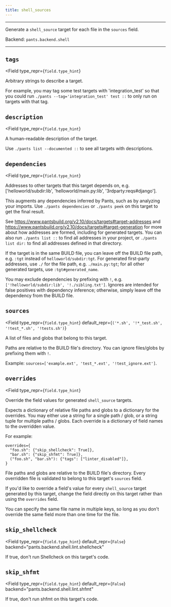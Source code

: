 ```yaml
---
title: shell_sources
---
```



---

Generate a `shell_source` target for each file in the `sources` field.

Backend: <span className="color--primary">`pants.backend.shell`</span>

---

<span className={styles.options}>

## `tags`

<Field
    type_repr={`field.type_hint`}
>
Arbitrary strings to describe a target.

For example, you may tag some test targets with &#x27;integration_test&#x27; so that you could run `./pants --tag='integration_test' test ::` to only run on targets with that tag.
</Field>

## `description`

<Field
    type_repr={`field.type_hint`}
>
A human-readable description of the target.

Use `./pants list --documented ::` to see all targets with descriptions.
</Field>

## `dependencies`

<Field
    type_repr={`field.type_hint`}
>
Addresses to other targets that this target depends on, e.g. [&#x27;helloworld/subdir:lib&#x27;, &#x27;helloworld/main.py:lib&#x27;, &#x27;3rdparty:reqs#django&#x27;].

This augments any dependencies inferred by Pants, such as by analyzing your imports. Use `./pants dependencies` or `./pants peek` on this target to get the final result.

See https://www.pantsbuild.org/v2.10/docs/targets#target-addresses and https://www.pantsbuild.org/v2.10/docs/targets#target-generation for more about how addresses are formed, including for generated targets. You can also run `./pants list ::` to find all addresses in your project, or `./pants list dir:` to find all addresses defined in that directory.

If the target is in the same BUILD file, you can leave off the BUILD file path, e.g. `:tgt` instead of `helloworld/subdir:tgt`. For generated first-party addresses, use `./` for the file path, e.g. `./main.py:tgt`; for all other generated targets, use `:tgt#generated_name`.

You may exclude dependencies by prefixing with `!`, e.g. `['!helloworld/subdir:lib', '!./sibling.txt']`. Ignores are intended for false positives with dependency inference; otherwise, simply leave off the dependency from the BUILD file.
</Field>

## `sources`

<Field
    type_repr={`field.type_hint`}
    default_repr={`('*.sh', '!*_test.sh', '!test_*.sh', '!tests.sh')`}
>
A list of files and globs that belong to this target.

Paths are relative to the BUILD file&#x27;s directory. You can ignore files/globs by prefixing them with `!`.

Example: `sources=['example.ext', 'test_*.ext', '!test_ignore.ext']`.
</Field>

## `overrides`

<Field
    type_repr={`field.type_hint`}
>
Override the field values for generated `shell_source` targets.

Expects a dictionary of relative file paths and globs to a dictionary for the overrides. You may either use a string for a single path / glob, or a string tuple for multiple paths / globs. Each override is a dictionary of field names to the overridden value.

For example:
```
overrides={
  "foo.sh": {"skip_shellcheck": True]},
  "bar.sh": {"skip_shfmt": True]},
  ("foo.sh", "bar.sh"): {"tags": ["linter_disabled"]},
}
```

File paths and globs are relative to the BUILD file&#x27;s directory. Every overridden file is validated to belong to this target&#x27;s `sources` field.

If you&#x27;d like to override a field&#x27;s value for every `shell_source` target generated by this target, change the field directly on this target rather than using the `overrides` field.

You can specify the same file name in multiple keys, so long as you don&#x27;t override the same field more than one time for the file.
</Field>

## `skip_shellcheck`

<Field
    type_repr={`field.type_hint`}
    default_repr={`False`}
    backend="pants.backend.shell.lint.shellcheck"
>
If true, don&#x27;t run Shellcheck on this target&#x27;s code.
</Field>

## `skip_shfmt`

<Field
    type_repr={`field.type_hint`}
    default_repr={`False`}
    backend="pants.backend.shell.lint.shfmt"
>
If true, don&#x27;t run shfmt on this target&#x27;s code.
</Field>



</span>